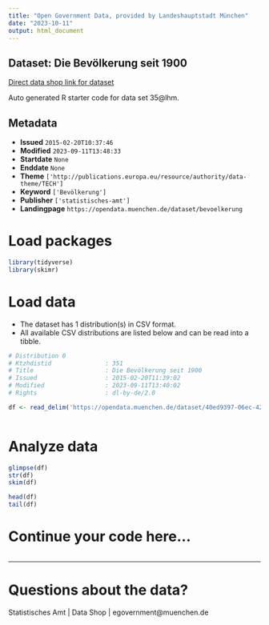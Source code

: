 ```yaml
---
title: "Open Government Data, provided by Landeshauptstadt München"
date: "2023-10-11"
output: html_document
---
```


## Dataset: Die Bevölkerung seit 1900

[Direct data shop link for dataset](https://opendata.muenchen.de/dataset/bevoelkerung)

Auto generated R starter code for data set 35@lhm.

## Metadata

- **Issued** `2015-02-20T10:37:46`
- **Modified** `2023-09-11T13:48:33`
- **Startdate** `None`
- **Enddate** `None`
- **Theme** `['http://publications.europa.eu/resource/authority/data-theme/TECH']`
- **Keyword** `['Bevölkerung']`
- **Publisher** `['statistisches-amt']`
- **Landingpage** `https://opendata.muenchen.de/dataset/bevoelkerung`


# Load packages

```r

library(tidyverse)
library(skimr)

```

# Load data

-   The dataset has 1 distribution(s) in CSV format.
-   All available CSV distributions are listed below and can be read into a tibble.

```r

# Distribution 0
# Ktzhdistid               : 351
# Title                    : Die Bevölkerung seit 1900 
# Issued                   : 2015-02-20T11:39:02
# Modified                 : 2023-09-11T13:40:02
# Rights                   : dl-by-de/2.0

df <- read_delim('https://opendata.muenchen.de/dataset/40ed9397-06ec-4271-8fe6-54b67fbe45fb/resource/6c7165dc-0958-4213-a004-2515be292887/download/jt1401012018.csv')



```

# Analyze data

```r

glimpse(df)
str(df)
skim(df)

head(df)
tail(df)

```

# Continue your code here...

```r

```

------------------------------------------------------------------------

# Questions about the data?

Statistisches Amt | Data Shop | egovernment@muenchen.de
